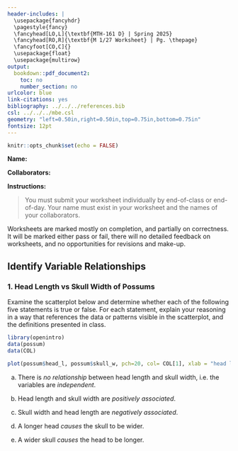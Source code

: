 ---
header-includes: |
  \usepackage{fancyhdr}
  \pagestyle{fancy}
  \fancyhead[LO,L]{\textbf{MTH-161 D} | Spring 2025}
  \fancyhead[RO,R]{\textbf{M 1/27 Worksheet} | Pg. \thepage}
  \fancyfoot[CO,C]{}
  \usepackage{float}
  \usepackage{multirow}
output:
  bookdown::pdf_document2:
    toc: no
    number_section: no
urlcolor: blue
link-citations: yes
bibliography: ../../../references.bib
csl: ../../../mbe.csl
geometry: "left=0.50in,right=0.50in,top=0.75in,bottom=0.75in"
fontsize: 12pt
---

```{r setup, include=FALSE}
knitr::opts_chunk$set(echo = FALSE)
```

**Name:**

**Collaborators:**

\noindent\rule{\textwidth}{1pt}
**Instructions:** 

> You must submit your worksheet individually by end-of-class or end-of-day. Your name must exist in your worksheet and the names of your collaborators.

Worksheets are marked mostly on completion, and partially on correctness. It will be marked either pass or fail, there will no detailed feedback on worksheets, and no opportunities for revisions and make-up.
\noindent\rule{\textwidth}{1pt}

## Identify Variable Relationships

### 1. Head Length vs Skull Width of Possums

Examine the scatterplot below and determine whether each of the following five statements is true or false. For each statement, explain your reasoning in a way that references the data or patterns visible in the scatterplot, and the definitions presented in class.

```{r possum-head-vs-tail, echo=FALSE, fig.align='center', fig.cap="", message=FALSE, warning=FALSE, out.width='70%'}
library(openintro)
data(possum)
data(COL)

plot(possum$head_l, possum$skull_w, pch=20, col= COL[1], xlab = "head length (mm)", ylab = "skull width (mm)")
```

a. There is *no relationship* between head length and skull width, i.e. the variables are *independent*.
\vfill

\newpage

b. Head length and skull width are *positively associated*.
\vfill

c. Skull width and head length are *negatively associated*.
\vfill

d. A longer head *causes* the skull to be wider.
\vfill

e. A wider skull *causes* the head to be longer.
\vfill

<!-- \newpage

## **References**

::: {#refs}
:::

<br> -->
